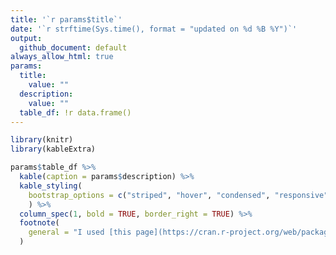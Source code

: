 ---
title: '`r params$title`'
date: '`r strftime(Sys.time(), format = "updated on %d %B %Y")`'
output: 
  github_document: default
always_allow_html: true
params:
  title:
    value: ""
  description:
    value: ""
  table_df: !r data.frame()
---

```{r setup, echo = FALSE}
library(knitr)
library(kableExtra)
```

```{r main-table, echo = FALSE, results = 'as-is'}
params$table_df %>%
  kable(caption = params$description) %>%
  kable_styling(
    bootstrap_options = c("striped", "hover", "condensed", "responsive")
    ) %>%
  column_spec(1, bold = TRUE, border_right = TRUE) %>%
  footnote(
    general = "I used [this page](https://cran.r-project.org/web/packages/kableExtra/vignettes/awesome_table_in_html.html) for the table styling. There are lots of options though."
  )
```

